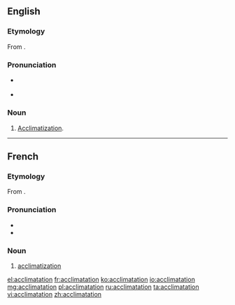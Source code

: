 ==English==

===Etymology===
From {{etyl|fr|en}} {{term|acclimatation|lang=fr}}.

===Pronunciation===
* {{a|US}} {{IPA|/æklɪˈmeɪʃən/}}
* {{rhymes|eɪʃən}}

===Noun===
{{en-noun}}

# {{context|rare|lang=en}} [[acclimatization|Acclimatization]].

----

==French==

===Etymology===
From {{term|acclimater|lang=fr}}.

===Pronunciation===
* {{IPA|/aklimatasjɔ̃/|lang=fr}}
* {{audio|Fr-acclimatation.ogg|Audio}}

===Noun===
{{fr-noun|f}}

# [[acclimatization]]

[[el:acclimatation]]
[[fr:acclimatation]]
[[ko:acclimatation]]
[[io:acclimatation]]
[[mg:acclimatation]]
[[pl:acclimatation]]
[[ru:acclimatation]]
[[ta:acclimatation]]
[[vi:acclimatation]]
[[zh:acclimatation]]